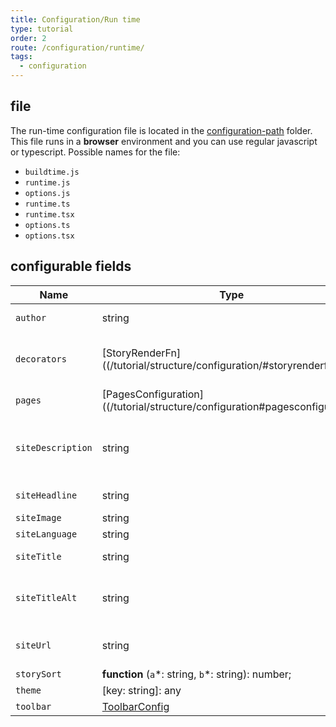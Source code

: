 ```yaml
---
title: Configuration/Run time
type: tutorial
order: 2
route: /configuration/runtime/
tags:
  - configuration
---
```


## file
The run-time configuration file is located in the [configuration-path](/configuration/overview/#configuration-path) folder.
This file runs in a **browser** environment and you can use regular javascript or typescript.
Possible names for the file:
- `buildtime.js`
- `runtime.js`
- `options.js`
- `runtime.ts`
- `runtime.tsx`
- `options.ts`
- `options.tsx`

## configurable fields

| Name              | Type                                                                                                                       | Description                                                                                                                                                                          |
| ----------------- | -------------------------------------------------------------------------------------------------------------------------- | ------------------------------------------------------------------------------------------------------------------------------------------------------------------------------------ |
| `author`          | string                                                                                                                     | author: Default is "@component-controls"                                                                                                                                             |
| `decorators`      | [StoryRenderFn]((/tutorial/structure/configuration/#storyrenderfn)\[]                                                      | story decorator functions - used to wrap stories example: \[story => &lt;ThemeProvider>{story()}&lt;/ThemeProvider>]                                                                 |
| `pages`           | [PagesConfiguration]((/tutorial/structure/configuration#pagesconfiguration)                                                | page types configurations                                                                                                                                                            |
| `siteDescription` | string                                                                                                                     | site description. siteDescription: Default is "Component controls stories. Write your components documentation with MDX and JSX. Design, develop, test and review in a single site." |
| `siteHeadline`    | string                                                                                                                     | Site headline. Default is "Component controls gatsby"                                                                                                                                |
| `siteImage`       | string                                                                                                                     | link to site image                                                                                                                                                                   |
| `siteLanguage`    | string                                                                                                                     | site language, Deault is "en"                                                                                                                                                        |
| `siteTitle`       | string                                                                                                                     | standalone site title. Default is "Component controls"                                                                                                                               |
| `siteTitleAlt`    | string                                                                                                                     | site alt for images. Default is "Component controls - https&#x3A;//github.com/ccontrols/component-controls"                                                                          |
| `siteUrl`         | string                                                                                                                     | Deployed site url. Default is "https&#x3A;//component-controls-gatsby.netlify.app"                                                                                                   |
| `storySort`       | **function** (`a`\*: string, `b`\*: string): number;                                                                       | story sorting function                                                                                                                                                               |
| `theme`           | \[key: string]: any                                                                                                        | theme-ui theme configuration                                                                                                                                                         |
| `toolbar`         | [ToolbarConfig](/tutorial/structure/configuration#toolbarconfig)                                                           | custom toolbar items                                                                                              